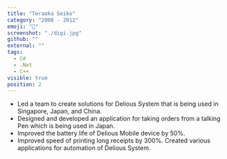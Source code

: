 ```yaml
---
title: "Teraoka Seiko"
category: "2006 - 2012"
emoji: "🧰"
screenshot: "./digi.jpg"
github: ""
external: ""
tags:
  - C#
  - .Net
  - C++
visible: true
position: 2
---
```


- Led a team to create solutions for Delious System that is being used in Singapore, Japan, and China.
- Designed and developed an application for taking orders from a talking Pen which is being used in Japan. 
- Improved the battery life of Delious Mobile device by 50%.
- Improved speed of printing long receipts by 300%. Created various applications for automation of Delious System.